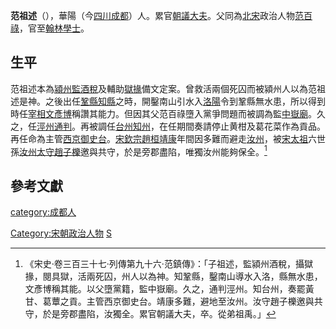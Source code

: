 '''范祖述'''（{{bd|?||?|catIdx=F}}），華陽（今[[四川|四川]][[成都|成都]]）人。累官[[朝議大夫|朝議大夫]]。父同為[[北宋|北宋]]政治人物[[范百祿|范百祿]]，官至[[翰林學士|翰林學士]]。

== 生平 ==
范祖述本為[[潁州_(古代)|潁州]][[監酒稅|監酒稅]]及輔助[[獄掾|獄掾]]備文定案。曾救活兩個死囚而被潁州人以為范祖述是神。之後出任[[鞏縣|鞏縣]][[知縣|知縣]]之時，開鑿南山引水入[[洛陽市|洛陽]]令到鞏縣無水患，所以得到時任[[宰相|宰相]][[文彥博|文彥博]]稱讚其能力。但因其父范百祿墮入黨爭問題而被調為監[[中嶽廟|中嶽廟]]。久之，任[[涇州|涇州]][[通判|通判]]。再被調任[[台州_(武德)|台州]][[知州|知州]]，在任期間奏請停止黄柑及葛花菜作為貢品。再任命為主管[[西京|西京]][[御史台|御史台]]。[[宋欽宗|宋欽宗]][[趙桓|趙桓]][[靖康|靖康]]年間因多難而避走[[汝州|汝州]]，被[[宋太祖|宋太祖]]六世孫[[汝州_(古代)|汝州]][[太守|太守]][[趙子櫟|趙子櫟]]邀與共守，於是旁郡盡陷，唯獨汝州能夠保全。<ref>《宋史‧卷三百三十七‧列傳第九十六‧范鎮傳》：「子祖述，監潁州酒稅，攝獄掾，閱具獄，活兩死囚，州人以為神。知鞏縣，鑿南山導水入洛，縣無水患，文彥博稱其能。以父墮黨籍，監中嶽廟。久之，通判涇州。知台州，奏罷黃甘、葛蕈之貢。主管西京御史台。靖康多難，避地至汝州。汝守趙子櫟邀與共守，於是旁郡盡陷，汝獨全。累官朝議大夫，卒。從弟祖禹。」</ref>


==參考文獻==
{{wikisource|宋史/卷337}}
{{Reflist}}

{{DEFAULTSORT:Fan范}}
[[Category:宋朝政治人物|Category:宋朝政治人物]]
[[category:成都人|category:成都人]]
[[Category:范姓|S]]